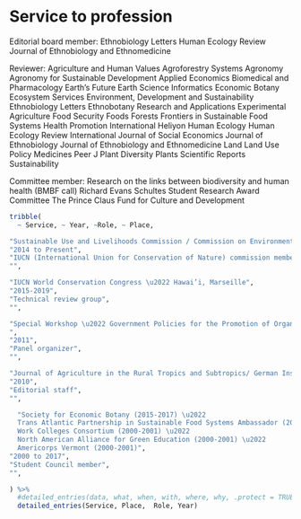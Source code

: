 # Service to profession

\begingroup
\fontfamily{ppl}\fontsize{12}{16}\selectfont\color{darktext}
Editorial board member: 
\fontfamily{ppl}\fontsize{9}{16}\selectfont
  Ethnobiology Letters \bullet
  Human Ecology Review \bullet 
  Journal of Ethnobiology and Ethnomedicine 
\endgroup

\begingroup
\fontfamily{ppl}\fontsize{12}{16}\selectfont\color{darktext}
Reviewer: 
\fontfamily{ppl}\fontsize{9}{16}\selectfont
  Agriculture and Human Values \bullet 
  Agroforestry Systems \bullet 
  Agronomy \bullet 
  Agronomy for Sustainable Development \bullet 
  Applied Economics \bullet 
  Biomedical and Pharmacology \bullet 
  Earth’s Future \bullet 
  Earth Science Informatics \bullet 
  Economic Botany \bullet 
  Ecosystem Services \bullet 
  Environment, Development and Sustainability \bullet 
  Ethnobiology Letters \bullet 
  Ethnobotany Research and Applications \bullet 
  Experimental Agriculture \bullet 
  Food Security \bullet 
  Foods \bullet 
  Forests \bullet 
  Frontiers in Sustainable Food Systems \bullet 
  Health Promotion International \bullet 
  Heliyon \bullet
  Human Ecology \bullet 
  Human Ecology Review \bullet 
  International Journal of Social Economics \bullet 
  Journal of Ethnobiology \bullet 
  Journal of Ethnobiology and Ethnomedicine \bullet 
  Land \bullet 
  Land Use Policy \bullet 
  Medicines \bullet 
  Peer J \bullet 
  Plant Diversity \bullet 
  Plants \bullet 
  Scientific Reports \bullet 
  Sustainability 
\endgroup

\begingroup
\fontfamily{ppl}\fontsize{12}{16}\selectfont\color{darktext}
Committee member: 
\fontfamily{ppl}\fontsize{9}{16}\selectfont
  Research on the links between biodiversity and human health (BMBF call) \bullet
  Richard Evans Schultes Student Research Award Committee \bullet 
  The Prince Claus Fund for Culture and Development \bullet 
\endgroup


```r
tribble(
  ~ Service, ~ Year, ~Role, ~ Place,

"Sustainable Use and Livelihoods Commission / Commission on Environmental, Economic and Social Policy", 
"2014 to Present", 
"IUCN (International Union for Conservation of Nature) commission member",
"",

"IUCN World Conservation Congress \u2022 Hawai’i, Marseille", 
"2015-2019", 
"Technical review group",
"",

"Special Workshop \u2022 Government Policies for the Promotion of Organic Agriculture with a Focus on the Asian Pacific Region, 17th IFOAM OWC, Republic of Korea
", 
"2011", 
"Panel organizer",
"",

"Journal of Agriculture in the Rural Tropics and Subtropics/ German Institute for Tropical and Subtropical Agriculture", 
"2010", 
"Editorial staff",
"",

  "Society for Economic Botany (2015-2017) \u2022 
  Trans Atlantic Partnership in Sustainable Food Systems Ambassador (2009-2010) \u2022 
  Work Colleges Consortium (2000-2001) \u2022 
  North American Alliance for Green Education (2000-2001) \u2022 
  Americorps Vermont (2000-2001)", 
"2000 to 2017",
"Student Council member",
"",

) %>% 
  #detailed_entries(data, what, when, with, where, why, .protect = TRUE
  detailed_entries(Service, Place,  Role, Year)
```

